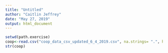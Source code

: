 ```yaml
---
title: "Untitled"
author: "Caitlin Jeffrey"
date: "May 27, 2019"
output: html_document
---
```


```r
setwd(path.exercise)
coop<-read.csv("coop_data_csv_updated_6_4_2019.csv", na.strings= ".", header = T)
str(coop)
```